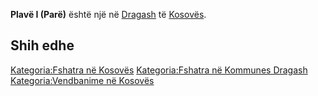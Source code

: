 {{Fshat në 
 | Emri                = Plavë I (Parë)
 | EmriAlt                = 
 | NAME_SHORT_FORM=      
 | NAME_GENERIC=      
 | NAME_SORT_NAME_RO=      PLAVEIPARE
 | FULL_NAME_RO = Plavë I (Parë)
 | FULL_NAME_ND_RO=Plave I (Pare)
 | SORT_NAME_RG=PLAVEIPARE
 | FULL_NAME_RG=Plavë I (Parë)
 | FULL_NAME_ND_RG=Plave I (Pare)
 | SRP_NAME_SHORT_FORM=      
 | SRP_NAME_GENERIC=      
 | SRP_NAME_SORT_NAME_RO=      
 | SRP_FULL_NAME_RO = 
 | SRP_FULL_NAME_ND_RO=
 | SRP_SORT_NAME_RG=
 | SRP_FULL_NAME_RG=
 | SRP_FULL_NAME_ND_RG=
 | Emri (Rasa dhanore) = 
 | Figura              = 
 | Shteti              = Kosovo
 | Komuna              = Dragash
 | Kodi postar         = 
 | Sipërfaqja          = 

 | Popullsia           = 

 | Regj. i popullsisë  = 
 | Dend. e popullsisë  = 
 | Faqja zyrtare       = 
 <!--- Koordinatat ----> 
 | Gjerësia            = 42.096389
 | Gjatësia            = 20.646667
 | Lartësia            = 
}}
'''Plavë I (Parë)''' është një [[]] në [[Dragash]] të [[Kosovës]].

<!-- == Gjeografia == -->
<!-- == Historia == -->
<!-- == Demografia == -->
== Shih edhe ==
{{Komuna Dragash}}
{{Kosovo-Administrata-Cung}}

[[Kategoria:Fshatra në Kosovës]]
[[Kategoria:Fshatra në Kommunes Dragash]]
[[Kategoria:Vendbanime në Kosovës]]